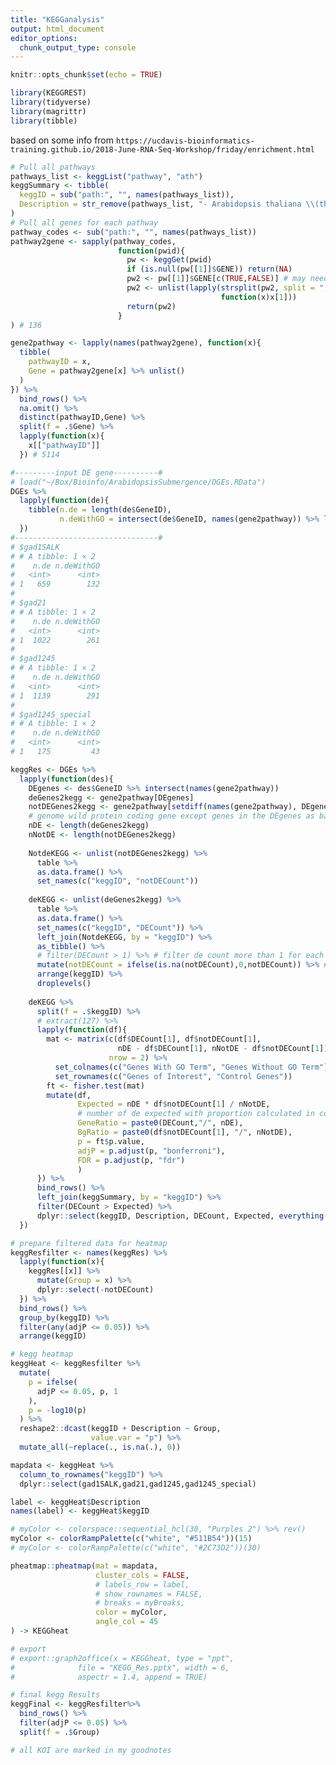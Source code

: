 ```yaml
---
title: "KEGGanalysis"
output: html_document
editor_options: 
  chunk_output_type: console
---
```


```r
knitr::opts_chunk$set(echo = TRUE)
```

```r
library(KEGGREST)
library(tidyverse)
library(magrittr)
library(tibble)
```
based on some info from `https://ucdavis-bioinformatics-training.github.io/2018-June-RNA-Seq-Workshop/friday/enrichment.html`

```r
# Pull all pathways
pathways_list <- keggList("pathway", "ath")
keggSummary <- tibble(
  keggID = sub("path:", "", names(pathways_list)),
  Description = str_remove(pathways_list, "- Arabidopsis thaliana \\(thale cress\\)")
)
# Pull all genes for each pathway
pathway_codes <- sub("path:", "", names(pathways_list)) 
pathway2gene <- sapply(pathway_codes,
                        function(pwid){
                          pw <- keggGet(pwid)
                          if (is.null(pw[[1]]$GENE)) return(NA)
                          pw2 <- pw[[1]]$GENE[c(TRUE,FALSE)] # may need to modify this to c(FALSE, TRUE) for other organisms
                          pw2 <- unlist(lapply(strsplit(pw2, split = ";", fixed = T), 
                                               function(x)x[1]))
                          return(pw2)
                        }
) # 136

gene2pathway <- lapply(names(pathway2gene), function(x){
  tibble(
    pathwayID = x,
    Gene = pathway2gene[x] %>% unlist()
  )
}) %>% 
  bind_rows() %>% 
  na.omit() %>% 
  distinct(pathwayID,Gene) %>% 
  split(f = .$Gene) %>% 
  lapply(function(x){
    x[["pathwayID"]]
  }) # 5114
```

```r
#---------input DE gene----------#
# load("~/Box/Bioinfo/ArabidopsisSubmergence/DGEs.RData")
DGEs %>% 
  lapply(function(de){
    tibble(n.de = length(de$GeneID),
           n.deWithGO = intersect(de$GeneID, names(gene2pathway)) %>% length())
  })
#--------------------------------#
# $gad1SALK
# # A tibble: 1 × 2
#    n.de n.deWithGO
#   <int>      <int>
# 1   659        132
# 
# $gad21
# # A tibble: 1 × 2
#    n.de n.deWithGO
#   <int>      <int>
# 1  1022        261
# 
# $gad1245
# # A tibble: 1 × 2
#    n.de n.deWithGO
#   <int>      <int>
# 1  1139        291
# 
# $gad1245_special
# # A tibble: 1 × 2
#    n.de n.deWithGO
#   <int>      <int>
# 1   175         43

keggRes <- DGEs %>% 
  lapply(function(des){
    DEgenes <- des$GeneID %>% intersect(names(gene2pathway))
    deGenes2kegg <- gene2pathway[DEgenes] 
    notDEGenes2kegg <- gene2pathway[setdiff(names(gene2pathway), DEgenes)] 
    # genome wild protein coding gene except genes in the DEgenes as background
    nDE <- length(deGenes2kegg)
    nNotDE <- length(notDEGenes2kegg)
    
    NotdeKEGG <- unlist(notDEGenes2kegg) %>% 
      table %>%
      as.data.frame() %>%
      set_names(c("keggID", "notDECount"))
    
    deKEGG <- unlist(deGenes2kegg) %>% 
      table %>%
      as.data.frame() %>%
      set_names(c("keggID", "DECount")) %>%
      left_join(NotdeKEGG, by = "keggID") %>%
      as_tibble() %>%
      # filter(DECount > 1) %>% # filter de count more than 1 for each go terms
      mutate(notDECount = ifelse(is.na(notDECount),0,notDECount)) %>% # avoid NA as a given GO associated gene all in DE 
      arrange(keggID) %>%
      droplevels() 
    
    deKEGG %>%
      split(f = .$keggID) %>%
      # extract(127) %>%
      lapply(function(df){
        mat <- matrix(c(df$DECount[1], df$notDECount[1],
                        nDE - df$DECount[1], nNotDE - df$notDECount[1]),
                      nrow = 2) %>%
          set_colnames(c("Genes With GO Term", "Genes Without GO Term")) %>%
          set_rownames(c("Genes of Interest", "Control Genes"))
        ft <- fisher.test(mat)
        mutate(df,
               Expected = nDE * df$notDECount[1] / nNotDE,
               # number of de expected with proportion calculated in control set
               GeneRatio = paste0(DECount,"/", nDE),
               BgRatio = paste0(df$notDECount[1], "/", nNotDE),
               p = ft$p.value,
               adjP = p.adjust(p, "bonferroni"),
               FDR = p.adjust(p, "fdr")
               )
      }) %>%
      bind_rows() %>%
      left_join(keggSummary, by = "keggID") %>%
      filter(DECount > Expected) %>%
      dplyr::select(keggID, Description, DECount, Expected, everything())
  })
```

```r
# prepare filtered data for heatmap
keggResfilter <- names(keggRes) %>% 
  lapply(function(x){
    keggRes[[x]] %>% 
      mutate(Group = x) %>% 
      dplyr::select(-notDECount)
  }) %>% 
  bind_rows() %>% 
  group_by(keggID) %>% 
  filter(any(adjP <= 0.05)) %>% 
  arrange(keggID)

# kegg heatmap
keggHeat <- keggResfilter %>%
  mutate(
    p = ifelse(
      adjP <= 0.05, p, 1
    ),
    p = -log10(p)
  ) %>% 
  reshape2::dcast(keggID + Description ~ Group,
                  value.var = "p") %>%
  mutate_all(~replace(., is.na(.), 0))

mapdata <- keggHeat %>% 
  column_to_rownames("keggID") %>% 
  dplyr::select(gad1SALK,gad21,gad1245,gad1245_special) 

label <- keggHeat$Description 
names(label) <- keggHeat$keggID

# myColor <- colorspace::sequential_hcl(30, "Purples 2") %>% rev()
myColor <- colorRampPalette(c("white", "#511B54"))(15)
# myColor <- colorRampPalette(c("white", "#2C73D2"))(30)

pheatmap::pheatmap(mat = mapdata,
                   cluster_cols = FALSE,
                   # labels_row = label,
                   # show_rownames = FALSE,
                   # breaks = myBreaks,
                   color = myColor,
                   angle_col = 45
) -> KEGGheat

# export
# export::graph2office(x = KEGGheat, type = "ppt",
#              file = "KEGG_Res.pptx", width = 6,
#              aspectr = 1.4, append = TRUE)

```

```r
# final kegg Results
keggFinal <- keggResfilter%>% 
  bind_rows() %>% 
  filter(adjP <= 0.05) %>% 
  split(f = .$Group)

# all KOI are marked in my goodnotes
```


